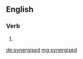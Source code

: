 ==English==

===Verb===
{{head|en}}

# {{en-past of|synergise}}

[[de:synergised]]
[[mg:synergised]]